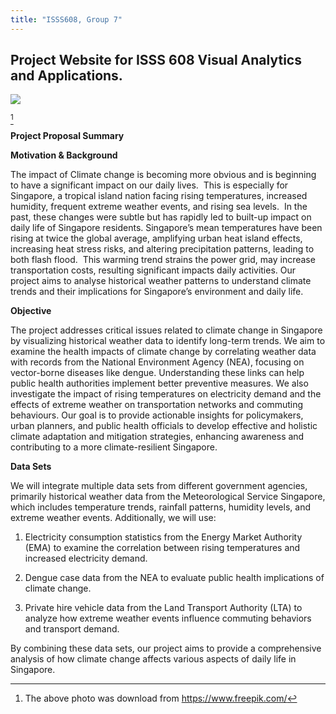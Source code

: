 ```yaml
---
title: "ISSS608, Group 7"
---
```


## Project Website for ISSS 608 Visual Analytics and Applications.

![](images/clipboard-3285200596.png)

[^1]

[^1]: The above photo was download from <https://www.freepik.com/>

**Project Proposal Summary**

**Motivation & Background**

The impact of Climate change is becoming more obvious and is beginning to have a significant impact on our daily lives.  This is especially for Singapore, a tropical island nation facing rising temperatures, increased humidity, frequent extreme weather events, and rising sea levels.  In the past, these changes were subtle but has rapidly led to built-up impact on daily life of Singapore residents. Singapore's mean temperatures have been rising at twice the global average, amplifying urban heat island effects, increasing heat stress risks, and altering precipitation patterns, leading to both flash flood.  This warming trend strains the power grid, may increase transportation costs, resulting significant impacts daily activities. Our project aims to analyse historical weather patterns to understand climate trends and their implications for Singapore's environment and daily life.

**Objective**

The project addresses critical issues related to climate change in Singapore by visualizing historical weather data to identify long-term trends. We aim to examine the health impacts of climate change by correlating weather data with records from the National Environment Agency (NEA), focusing on vector-borne diseases like dengue. Understanding these links can help public health authorities implement better preventive measures. We also investigate the impact of rising temperatures on electricity demand and the effects of extreme weather on transportation networks and commuting behaviours. Our goal is to provide actionable insights for policymakers, urban planners, and public health officials to develop effective and holistic climate adaptation and mitigation strategies, enhancing awareness and contributing to a more climate-resilient Singapore.

**Data Sets**

We will integrate multiple data sets from different government agencies, primarily historical weather data from the Meteorological Service Singapore, which includes temperature trends, rainfall patterns, humidity levels, and extreme weather events. Additionally, we will use:

1.  Electricity consumption statistics from the Energy Market Authority (EMA) to examine the correlation between rising temperatures and increased electricity demand.

2.  Dengue case data from the NEA to evaluate public health implications of climate change.

3.  Private hire vehicle data from the Land Transport Authority (LTA) to analyze how extreme weather events influence commuting behaviors and transport demand.

By combining these data sets, our project aims to provide a comprehensive analysis of how climate change affects various aspects of daily life in Singapore.
